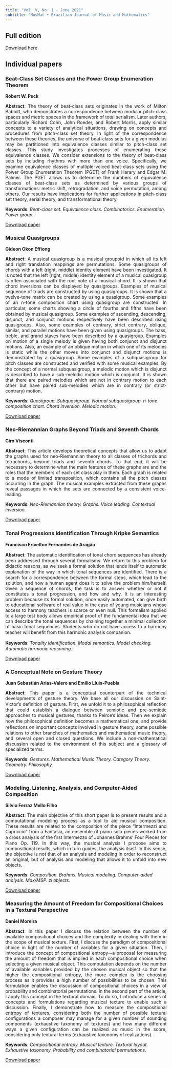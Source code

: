 ```yaml
---
title: "Vol. V, No. 1 - June 2021"
subtitle: "MusMat • Brazilian Journal of Music and Mathematics"
---
```


## Full edition
[Download here](../wwp-content/uploads/2021/06/MusMat_V5_N1.pdf)

## Individual papers
### Beat-Class Set Classes and the Power Group Enumeration Theorem
**Robert W. Peck**
<p style="text-align: justify;"><strong>Abstract</strong>: The theory of beat-class sets originates in the work of Milton Babbitt, who demonstrates a correspondence between modular pitch-class spaces and metric spaces in the framework of total serialism. Later authors, particularly Richard Cohn, John Roeder, and Robert Morris, apply similar concepts to a variety of analytical situations, drawing on concepts and procedures from pitch-class set theory. In light of the correspondence between these theories, the universe of beat-class sets for a given modulus may be partitioned into equivalence classes similar to pitch-class set classes. This study investigates processes of enumerating these equivalence classes. We consider extensions to the theory of beat-class sets by including rhythms with more than one voice. Speciﬁcally, we examine equivalence classes of multiple-voiced beat-class sets using the Power Group Enumeration Theorem (PGET) of Frank Harary and Edgar M. Palmer. The PGET allows us to determine the numbers of equivalence classes of beat-class sets as determined by various groups of transformations: metric shift, retrogradation, and voice permutation, among others. Our results have implications for further applications in pitch-class set theory, serial theory, and transformational theory.</p>
<p style="text-align: left;"><strong>Keywords</strong>: <em> Beat-class set. Equivalence class. Combinatorics. Enumeration. Power group. </em></p>
[Download paper](../wp-content/uploads/2021/06/04-V5n1-Peck.pdf)

### Musical Quasigroups
**Gideon Okon Effiong**
<p style="text-align: justify;"><strong>Abstract</strong>: A musical quasigroup is a musical groupoid in which all its left and right translation mappings are permutations. Some quasigroups of chords with a left (right, middle) identity element have been investigated. It is noted that the left (right, middle) identity element of a musical quasigroup is often associated with the root note of a musical chord. It is shown that chord inversions can be displayed by quasigroups. Examples of musical sequence of triads are constructed by using quasigroups. It is shown that a twelve-tone matrix can be created by using a quasigroup. Some examples of an n-tone composition chart using quasigroup are constructed. In particular, some charts showing a circle of fourths and ﬁfths have been obtained by musical quasigroup. Some examples of ascending, descending, disjunct, and conjunct motions respectively have been described using quasigroups. Also, some examples of contrary, strict contrary, oblique, similar, and parallel motions have been given using quasigroups. The bass, treble, and grand staves have been described by a quasigroup. Examples on motion of a single melody is given having both conjunct and disjunct motions. Also, an example of an oblique motion in which one of its melodies is static while the other moves into conjunct and disjunct motions is demonstrated by a quasigroup. Some examples of a subquasigroup for pitch classes are constructed and veriﬁed with some musical examples. By the concept of a normal subquasigroup, a melodic motion which is disjunct is described to have a sub-melodic motion which is conjunct. It is shown that there are paired melodies which are not in contrary motion to each other but have paired sub-melodies which are in contrary (or strict-contrary) motion.</p>
<p style="text-align: left;"><strong>Keywords</strong>: <em> Quasigroup. Subquasigroup. Normal subquasigroup. n-tone composition chart. Chord inversion. Melodic motion. </em></p>
[Download paper](../wp-content/uploads/2021/06/05-V5n1-Gideon.pdf)

### Neo-Riemannian Graphs Beyond Triads and Seventh Chords
**Ciro Visconti**
<p style="text-align: justify;"><strong>Abstract</strong>: This article develops theoretical concepts that allow us to adapt the graphs used for neo-Riemannian theory to all classes of trichords and tetrachords, beyond triads and seventh chords. To that end, it will be necessary to determine what the main features of these graphs are and the roles that the members of each set class play in them. Each graph is related to a mode of limited transposition, which contains all the pitch classes occurring in the graph. The musical examples extracted from these graphs reveal passages in which the sets are connected by a consistent voice-leading.</p>
<p style="text-align: left;"><strong>Keywords</strong>: <em> Neo-Riemannian theory. Graphs. Voice leading. Contextual inversion. </em></p>
[Download paper](../wp-content/uploads/2021/06/06-V5n1-Visconti.pdf)

### Tonal Progressions Identiﬁcation Through Kripke Semantics
**Francisco Erivelton Fernandes de Aragão**
<p style="text-align: justify;"><strong>Abstract</strong>: The automatic identiﬁcation of tonal chord sequences has already been addressed through several formalisms. We return to this problem for didactic reasons, as we seek a formal solution that lends itself to automatic explanation of the way in which tonal sequences are identiﬁed. There is a search for a correspondence between the formal steps, which lead to the solution, and how a human agent does it to solve the problem him/herself. Given a sequence of chords, the task is to answer whether or not it constitutes a tonal progression, and how and why. It is an interesting problem because its formal solution, once easily automated, can give birth to educational software of real value in the case of young musicians whose access to harmony teachers is scarce or even null. This formalism applied to a large test body allows empirical proof of the fundamental idea that we can describe the tonal sequences by chaining together a minimal collection of basic tonal sequences. Students who do not have access to a harmony teacher will beneﬁt from this harmonic analysis companion.</p>
<p style="text-align: left;"><strong>Keywords</strong>: <em> Tonality identiﬁcation. Modal semantics. Model checking. Automatic harmonic reasoning. </em></p>
[Download paper](../wp-content/uploads/2021/06/07-V5n1-Aragao.pdf)

### A Conceptual Note on Gesture Theory
**Juan Sebastián Arias-Valero and Emilio Lluis-Puebla**
<p style="text-align: justify;"><strong>Abstract</strong>: This paper is a conceptual counterpart of the technical developments of gesture theory. We base all our discussion on Saint-Victor’s deﬁnition of gesture. First, we unfold it to a philosophical reﬂection that could establish a dialogue between semiotic and pre-semiotic approaches to musical gestures, thanks to Peirce’s ideas. Then we explain how the philosophical deﬁnition becomes a mathematical one, and provide reﬂections on important concepts involved in gesture theory, some possible relations to other branches of mathematics and mathematical music theory, and several open and closed questions. We include a non-mathematical discussion related to the environment of this subject and a glossary of specialized terms.</p>
<p style="text-align: left;"><strong>Keywords</strong>: <em> Gestures. Mathematical Music Theory. Category Theory. Geometry. Philosophy. </em></p>
[Download paper](../wp-content/uploads/2021/06/08-V5n1-Valero-Puebla.pdf)

### Modeling, Listening, Analysis, and Computer-Aided Composition
**Silvio Ferraz Mello Filho**
<p style="text-align: justify;"><strong>Abstract</strong>: The main objective of this short paper is to present results and a computational modeling process as a tool to aid musical composition. These results are related to the composition of the piece “Intermezzi and Capriccio” from a Fantasia, an ensemble of piano solo pieces worked from a cross analysis of the ﬁrst Intermezzo of Johannes Brahms’ Four Pieces for Piano Op. 119. In this way, the musical analysis I propose aims to compositional results, which in turn guides, the analysis itself. In this sense, the objective is not that of an analysis and modeling in order to reconstruct an original, but of analysis and modeling that allows it to unfold into new objects.</p>
<p style="text-align: left;"><strong>Keywords</strong>: <em> Composition. Brahms. Musical modeling. Computer-aided analysis. Max/MSP. zl objects. </em></p>
[Download paper](../wp-content/uploads/2021/06/09-V5n1-Ferraz.pdf)

### Measuring the Amount of Freedom for Compositional Choices in a Textural Perspective
**Daniel Moreira**
<p style="text-align: justify;"><strong>Abstract</strong>: In this paper I discuss the relation between the number of available compositional choices and the complexity in dealing with them in the scope of musical texture. First, I discuss the paradigm of compositional choice in light of the number of variables for a given situation. Then, I introduce the concept of compositional entropy-–a proposal for measuring the amount of freedom that is implied in each compositional choice when selecting a given musical object. This computation depends on the number of available variables provided by the chosen musical object so that the higher the compositional entropy, the more complex is the choosing process as it provides a high number of possibilities to be chosen. This formulation enables the discussion of compositional choices in a view of probability and combinatorial permutations. In the second part of the article, I apply this concept in the textural domain. To do so, I introduce a series of concepts and formulations regarding musical texture to enable such a discussion. Finally, I demonstrate how to measure the compositional entropy of textures, considering both the number of possible textural configurations a composer may manage for a given number of sounding components (exhaustive taxonomy of textures) and how many different ways a given configuration can be realized as music in the score, considering only textural terms (exhaustive taxonomy of realizations).</p>
<p style="text-align: left;"><strong>Keywords</strong>: <em> Compositional entropy. Musical texture. Textural layout. Exhaustive taxonomy. Probability and combinatorial permutations. </em></p>
[Download paper](../wp-content/uploads/2021/06/10-V5n1-Moreira.pdf)